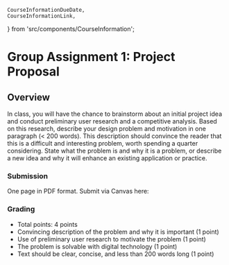     CourseInformationDueDate,
    CourseInformationLink,
} from 'src/components/CourseInformation';

# Group Assignment 1: Project Proposal

## Overview

In class, you will have the chance to brainstorm about an initial project idea and conduct 
preliminary user research and a competitive analysis. Based on this research, describe your 
design problem and motivation in one paragraph (< 200 words). This description should convince 
the reader that this is a difficult and interesting problem, worth spending a quarter considering.
State what the problem is and why it is a problem, or describe a new idea and why it will enhance 
an existing application or practice.

### Submission

<p><CourseInformationDueDate dueDateName='dueDateAssignment0' /></p>

One page in PDF format. Submit via Canvas here:

<p><CourseInformationLink linkName='linkCanvasAssignment0' /></p>

### Grading
- Total points: 4 points
- Convincing description of the problem and why it is important (1 point)
- Use of preliminary user research to motivate the problem (1 point)
- The problem is solvable with digital technology (1 point)
- Text should be clear, concise, and less than 200 words long (1 point) 
